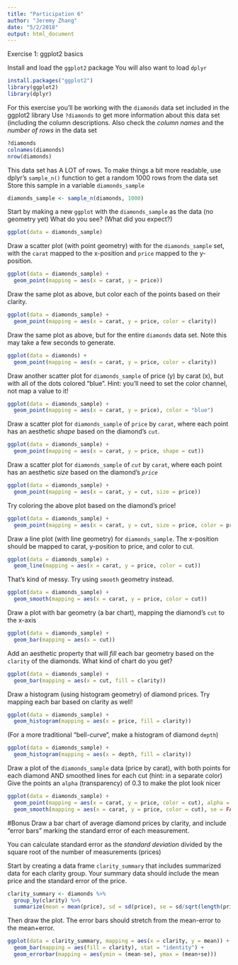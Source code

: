 ```yaml
---
title: "Participation 6"
author: "Jeremy Zhang"
date: "5/2/2018"
output: html_document
---
```


Exercise 1: ggplot2 basics

Install and load the `ggplot2` package
You will also want to load `dplyr`
```r
install.packages("ggplot2")
library(ggplot2)
library(dplyr)
```

For this exercise you'll be working with the `diamonds` data set included in 
the ggplot2 library
Use `?diamonds` to get more information about this data set (including the 
column descriptions. Also check the _column names_ and the _number of rows_ 
in the data set
```r
?diamonds
colnames(diamonds)
nrow(diamonds)
```

This data set has A LOT of rows. To make things a bit more readable, 
use dplyr's `sample_n()` function to get a random 1000 rows from the data set
Store this sample in a variable `diamonds_sample`
```r
diamonds_sample <- sample_n(diamonds, 1000)
```

Start by making a new `ggplot` with the `diamonds_sample` as the data (no 
geometry yet)
What do you see? (What did you expect?)
```r
ggplot(data = diamonds_sample)
```

Draw a scatter plot (with point geometry) with for the `diamonds_sample` set, 
with the `carat` mapped to the x-position and `price` mapped to the y-position.
```r
ggplot(data = diamonds_sample) +
  geom_point(mapping = aes(x = carat, y = price))
```

Draw the same plot as above, but color each of the points based on their 
clarity.
```r
ggplot(data = diamonds_sample) +
  geom_point(mapping = aes(x = carat, y = price, color = clarity))
```

Draw the same plot as above, but for the entire `diamonds` data set. Note this
may take a few seconds to generate.
```r
ggplot(data = diamonds) +
  geom_point(mapping = aes(x = carat, y = price, color = clarity))
```

Draw another scatter plot for `diamonds_sample` of price (y) by carat (x),
but with all of the dots colored "blue".
Hint: you'll need to set the color channel, not map a value to it!
```r
ggplot(data = diamonds_sample) +
  geom_point(mapping = aes(x = carat, y = price), color = "blue")
```

Draw a scatter plot for `diamonds_sample` of `price` by `carat`, where each
point has an aesthetic _shape_ based on the diamond's `cut`.
```r
ggplot(data = diamonds_sample) +
  geom_point(mapping = aes(x = carat, y = price, shape = cut))
```

Draw a scatter plot for `diamonds_sample` of *`cut`* by `carat`, where each
point has an aesthetic _size_ based on the diamond's *`price`*
```r
ggplot(data = diamonds_sample) +
  geom_point(mapping = aes(x = carat, y = cut, size = price))
```

Try coloring the above plot based on the diamond's price!
```r
ggplot(data = diamonds_sample) +
  geom_point(mapping = aes(x = carat, y = cut, size = price, color = price))
```

Draw a line plot (with line geometry) for `diamonds_sample`. The x-position 
should be mapped to carat, y-position to price, and color to cut.
```r
ggplot(data = diamonds_sample) +
  geom_line(mapping = aes(x = carat, y = price, color = cut))
```

That's kind of messy. Try using `smooth` geometry instead.
```r
ggplot(data = diamonds_sample) +
  geom_smooth(mapping = aes(x = carat, y = price, color = cut))
```

Draw a plot with bar geometry (a bar chart), mapping the diamond's `cut` to 
the x-axis
```r
ggplot(data = diamonds_sample) +
  geom_bar(mapping = aes(x = cut))
```

Add an aesthetic property that will _fill_ each bar geometry based on the 
`clarity` of the diamonds. 
What kind of chart do you get?
```r
ggplot(data = diamonds_sample) +
  geom_bar(mapping = aes(x = cut, fill = clarity))
```

Draw a histogram (using histogram geometry) of diamond prices.
Try mapping each bar based on clarity as well!
```r
ggplot(data = diamonds_sample) +
  geom_histogram(mapping = aes(x = price, fill = clarity))
```

(For a more traditional "bell-curve", make a histogram of diamond `depth`)
```r
ggplot(data = diamonds_sample) +
  geom_histogram(mapping = aes(x = depth, fill = clarity))
```


Draw a plot of the `diamonds_sample` data (price by carat), with both points 
for each diamond AND smoothed lines for each cut (hint: in a separate color)
Give the points an `alpha` (transparency) of 0.3 to make the plot look nicer
```r
ggplot(data = diamonds_sample) +
  geom_point(mapping = aes(x = carat, y = price, color = cut), alpha = 0.3) + 
  geom_smooth(mapping = aes(x = carat, y = price, color = cut), se = FALSE)
```

#Bonus
Draw a bar chart of average diamond prices by clarity, and include "error bars"
marking the standard error of each measurement.

You can calculate standard error as the _standard deviation_ divided by the 
square root of the number of measurements (prices)

Start by creating a data frame `clarity_summary` that includes summarized data 
for each clarity group. Your summary data should include the mean price and the
standard error of the price.
```r
clarity_summary <- diamonds %>% 
  group_by(clarity) %>% 
  summarize(mean = mean(price), sd = sd(price), se = sd/sqrt(length(price)))
```

Then draw the plot. The error bars should stretch from the mean-error to the 
mean+error.
```r
ggplot(data = clarity_summary, mapping = aes(x = clarity, y = mean)) +
  geom_bar(mapping = aes(fill = clarity), stat = "identity") +
  geom_errorbar(mapping = aes(ymin = (mean-se), ymax = (mean+se)))
```
